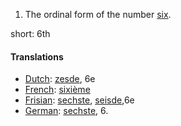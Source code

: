 # The ordinal form of the number [[six]].

short: 6th

====Translations====

*[[Dutch]]: [[zesde]], 6e
*[[French]]: [[sixième]]
*[[Frisian]]: [[sechste]], [[seisde]],6e
*[[German]]: [[sechste]], 6.